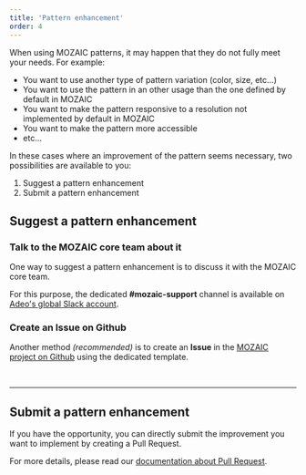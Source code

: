 ---
title: 'Pattern enhancement'
order: 4
---

When using MOZAIC patterns, it may happen that they do not fully meet your needs. For example:

- You want to use another type of pattern variation (color, size, etc...)
- You want to use the pattern in an other usage than the one defined by default in MOZAIC
- You want to make the pattern responsive to a resolution not implemented by default in MOZAIC
- You want to make the pattern more accessible
- etc...

In these cases where an improvement of the pattern seems necessary, two possibilities are available to you:

1. Suggest a pattern enhancement
2. Submit a pattern enhancement

## Suggest a pattern enhancement

### Talk to the MOZAIC core team about it

One way to suggest a pattern enhancement is to discuss it with the MOZAIC core team.

For this purpose, the dedicated **#mozaic-support** channel is available on [Adeo's global Slack account](https://adeo-tech-community.slack.com/).


### Create an Issue on Github

Another method _(recommended)_ is to create an **Issue** in the [MOZAIC project on Github](https://github.com/adeo/mozaic-design-system/issues/new/choose) using the dedicated template.

<br/>

***

## Submit a pattern enhancement

If you have the opportunity, you can directly submit the improvement you want to implement by creating a Pull Request.

For more details, please read our [documentation about Pull Request](http://mozaic.adeo.cloud/Contributing/GitConventions/#pull-request).